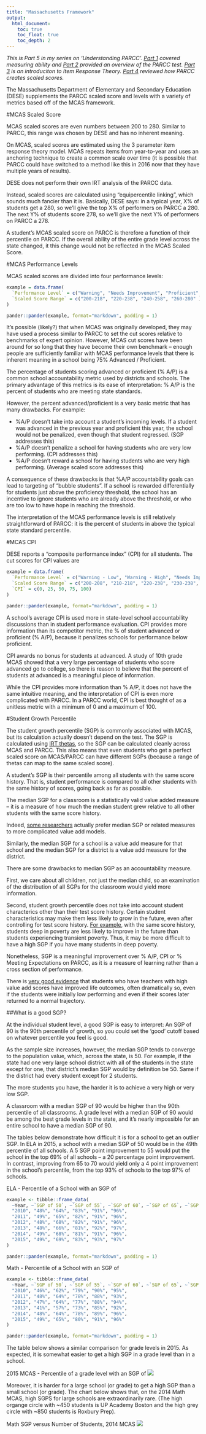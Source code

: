 ```yaml
---
title: "Massachusetts Framework"
output: 
  html_document:
    toc: true
    toc_float: true
    toc_depth: 2
---
```


*This is Part 5 in my series on 'Understanding PARCC'. [Part 1](parcc.html) covered measuring ability and [Part 2](parcc_test.html) provided an overview of the PARCC test. [Part 3](parcc_irt.html) is an introduciton to Item Response Theory. [Part 4](parcc_scaledscore.html) reviewed how PARCC creates scaled scores.*

The Massachusetts Department of Elementary and Secondary Education (DESE) supplements the PARCC scaled score and levels with a variety of  metrics based off of the MCAS framework. 

#MCAS Scaled Score

MCAS scaled scores are even numbers between 200 to 280. Similar to PARCC, this range was chosen by DESE and has no inherent meaning. 

On MCAS, scaled scores are estimated using the 3 parameter item response theory model. MCAS repeats items from year-to-year and uses an anchoring technique to create a common scale over time (it is possible that PARCC could have switched to a method like this in 2016 now that they have multiple years of results). 

DESE does not perform their own IRT analysis of the PARCC data. 

Instead, scaled scores are calculated using “equipercentile linking”, which sounds much fancier than it is. Basically, DESE says: in a typical year, X% of students get a 280, so we’ll give the top X% of performers on PARCC a 280. The next Y% of students score 278, so we’ll give the next Y% of performers on PARCC a 278.

A student’s MCAS scaled score on PARCC is therefore a function of their percentile on PARCC. If the overall ability of the entire grade level across the state changed, it this change would not be reflected in the MCAS Scaled Score.

#MCAS Performance Levels

MCAS scaled scores are divided into four performance levels:

```r
example = data.frame(
  `Performance Level` = c("Warning", "Needs Improvement", "Proficient", "Advanced"),
  `Scaled Score Range` = c("200-218", "220-238", "240-258", "260-280" )
)

pander::pander(example, format="markdown", padding = 1)
```

It’s possible (likely?) that when MCAS was originally developed, they may have used a process similar to PARCC to set the cut scores relative to benchmarks of expert opinion. However, MCAS cut scores have been around for so long that they have become their own benchmark -- enough people are sufficiently familiar with MCAS performance levels that there is inherent meaning in a school being 75% Advanced / Proficient.

The percentage of students scoring advanced or proficient (% A/P) is a common school accountability metric used by districts and schools. The primary advantage of this metrics is its ease of interpretation: % A/P is the percent of students who are meeting state standards. 

However, the percent advanced/proficient is a very basic metric that has many drawbacks. For example:

- %A/P doesn't take into account a student's incoming levels. If a student was advanced in the previous year and proficient this year, the school would not be penalized, even though that student regressed. (SGP addresses this)
- %A/P doesn't penalize a school for having students who are very low performing. (CPI addresses this)
- %A/P doesn't reward a school for having students who are very high performing. (Average scaled score addresses this)

A consequence of these drawbacks is that %A/P accountability goals can lead to targeting of "bubble students". If a school is rewarded differentially for students just above the proficiency threshold, the school has an incentive to ignore students who are already above the threshold, or who are too low to have hope in reaching the threshold.

The interpretation of the MCAS performance levels is still relatively straightforward of PARCC: it is the percent of students in above the typical state standard percentile. 

#MCAS CPI

DESE reports a “composite performance index” (CPI) for all students. The cut scores for CPI values are 

```r
example = data.frame(
  `Performance Level` = c("Warning - Low", "Warning - High", "Needs Improvement - Low", "Needs Improvement - High", "Proficient or Advanced"),
  `Scaled Score Range` = c("200-208", "210-218", "220-238", "230-238", "240-280"),
  `CPI` = c(0, 25, 50, 75, 100)
)

pander::pander(example, format="markdown", padding = 1)
```

A school's average CPI is used more in state-level school accountability discussions than in student performance evaluation. CPI provides more information than its competitor metric, the % of student advanced or proficient (% A/P), because it penalizes schools for performance below proficient. 

CPI awards no bonus for students at advanced. A study of 10th grade MCAS showed that a very large percentage of students who score advanced go to college, so there is reason to believe that the percent of students at advanced is a meaningful piece of information.  

While the CPI provides more information than % A/P, it does not have the same intuitive meaning, and the interpretation of CPI is even more complicated with PARCC. In a PARCC world, CPI is best thought of as a unitless metric with a minimum of 0 and a maximum of 100.

#Student Growth Percentile 

The student growth percentile (SGP) is commonly associated with MCAS, but its calculation actually doesn’t depend on the test. The SGP is calculated using [IRT thetas](parcc_irt.html), so the SGP can be calculated cleanly across MCAS and PARCC. This also means that even students who get a perfect scaled score on MCAS/PARCC can have different SGPs (because a range of thetas can map to the same scaled score).

A student’s SGP is their percentile among all students with the same score history. That is, student performance is compared to all other students with the same history of scores, going back as far as possible. 

The median SGP for a classroom is a statistically valid value added measure -- it is a measure of how much the median student grew relative to all other students with the same score history. 

Indeed, [some researchers](https://www.aeaweb.org/articles?id=10.1257/aer.102.5.1805) actually prefer median SGP or related measures to more complicated value add models. 

Similarly, the median SGP for a school is a value add measure for that school and the median SGP for a district is a value add measure for the district. 

There are some drawbacks to median SGP as an accountability measure.

First, we care about all children, not just the median child, so an examination of the distribution of all SGPs for the classroom would yield more information. 

Second, student growth percentile does not take into account student characterics other than their test score history. Certain student characteristics may make them less likely to grow in the future, even after controlling for test score history. [For example](http://users.nber.org/~dynarski/w22474.pdf), with the same score history, students deep in poverty are less likely to improve in the future than students experiencing transient poverty. Thus, it may be more difficult to have a high SGP if you have many students in deep poverty. 

Nonetheless, SGP is a meaningful improvement over % A/P, CPI or % Meeting Expectations on PARCC, as it is a measure of learning rather than a cross section of performance. 

There is [very good evidence](http://www.rajchetty.com/chettyfiles/value_added.pdf) that students who have teachers with high value add scores have improved life outcomes, often dramatically so, even if the students were initially low performing and even if their scores later returned to a normal trajectory.

##What is a good SGP?

At the individual student level, a good SGP is easy to interpret: An SGP of 90 is the 90th percentile of growth, so you could set the ‘good’ cutoff based on whatever percentile you feel is good. 

As the sample size increases, however, the median SGP tends to converge to the population value, which, across the state, is 50. For example, if the state had one very large school district with all of the students in the state except for one, that district's median SGP would by definition be 50. Same if the district had every student except for 2 students. 

The more students you have, the harder it is to achieve a very high or very low SGP. 

A classroom with a median SGP of 90 would be higher than the 90th percentile of all classrooms. A grade level with a median SGP of 90 would be among the best grade levels in the state, and it’s nearly impossible for an entire school to have a median SGP of 90.

The tables below demonstrate how difficult it is for a school to get an outlier SGP. In ELA in 2015, a school with a median SGP of 50 would be in the 49th percentile of all schools. A 5 SGP point improvement to 55 would put the school in the top 69% of all schools -- a 20 percentage point improvement. In contrast, improving from 65 to 70 would yield only a 4 point improvement in the school’s percentile, from the top 93% of schools to the top 97% of schools. 

ELA - Percentile of a School with an SGP of 
```r
example <- tibble::frame_data(
  ~Year, ~`SGP of 50`, ~`SGP of 55`, ~`SGP of 60`, ~`SGP of 65`, ~`SGP of 70`,
  "2010", "48%", "64%", "83%", "91%", "96%",
  "2011", "49%", "65%", "82%", "91%", "96%",
  "2012", "48%", "68%", "82%", "91%", "96%",
  "2013", "48%", "66%", "81%", "92%", "97%",
  "2014", "49%", "68%", "81%", "91%", "96%",
  "2015", "49%", "69%", "83%", "93%", "97%"
)

pander::pander(example, format="markdown", padding = 1)
```


Math - Percentile of a School with an SGP of
```r
example <- tibble::frame_data(
  ~Year, ~`SGP of 50`, ~`SGP of 55`, ~`SGP of 60`, ~`SGP of 65`, ~`SGP of 70`,
  "2010", "46%", "62%", "79%", "90%", "95%",
  "2011", "48%", "64%", "78%", "88%", "93%",
  "2012", "47%", "64%", "77%", "88%", "94%",
  "2013", "41%", "57%", "73%", "85%", "92%",
  "2014", "48%", "64%", "78%", "89%", "96%",
  "2015", "49%", "65%", "80%", "91%", "96%"
)

pander::pander(example, format="markdown", padding = 1)
```

The table below shows a similar comparison for grade levels in 2015. As expected, it is somewhat easier to get a high SGP in a grade level than in a school. 

2015 MCAS - Percentile of a grade level with an SGP of 
![](images/parcc/sgp_gradelevel.png)

Moreover, it is harder for a large school (or grade) to get a high SGP than a small school (or grade). The chart below shows that, on the 2014 Math MCAS, high SGPS for large schools are extraordinarily rare. (The high organge circle with ~450 students is UP Academy Boston and the high grey circle with ~850 students is Roxbury Prep). 

Math SGP versus Number of Students, 2014 MCAS
![](images/parcc/sgp_high_math.png)
